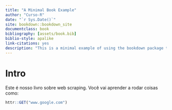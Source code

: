 ```yaml
--- 
title: "A Minimal Book Example"
author: "Curso-R"
date: "`r Sys.Date()`"
site: bookdown::bookdown_site
documentclass: book
bibliography: [assets/book.bib]
biblio-style: apalike
link-citations: yes
description: "This is a minimal example of using the bookdown package to write a book. The output format for this example is bookdown::gitbook."
---
```


# Intro

Este é nosso livro sobre web scraping. Você vai aprender a rodar coisas como:

```r
httr::GET("www.google.com")
```

